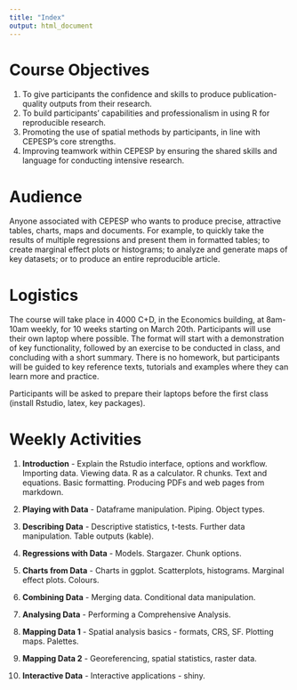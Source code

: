 ```yaml
---
title: "Index"
output: html_document
---
```


# Course Objectives

1. To give participants the confidence and skills to produce publication-quality outputs from their research.
2. To build participants' capabilities and professionalism in using R for reproducible research.
3. Promoting the use of spatial methods by participants, in line with CEPESP's core strengths.
3. Improving teamwork within CEPESP by ensuring the shared skills and language for conducting intensive research.

# Audience
Anyone associated with CEPESP who wants to produce precise, attractive tables, charts, maps and documents. For example, to quickly take the results of multiple regressions and present them in formatted tables; to create marginal effect plots or histograms; to analyze and generate maps of key datasets; or to produce an entire reproducible article. 

# Logistics

The course will take place in 4000 C+D, in the Economics building, at 8am-10am weekly, for 10 weeks starting on March 20th. Participants will use their own laptop where possible. The format will start with a demonstration of key functionality, followed by an exercise to be conducted in class, and concluding with a short summary. There is no homework, but participants will be guided to key reference texts, tutorials and examples where they can learn more and practice.

Participants will be asked to prepare their laptops before the first class (install Rstudio, latex, key packages).

# Weekly Activities

1. **Introduction** - Explain the Rstudio interface, options and workflow. Importing data. Viewing data. R as a calculator. R chunks. Text and equations. Basic formatting. Producing PDFs and web pages from markdown.

2. **Playing with Data** - Dataframe manipulation. Piping. Object types.

3. **Describing Data** - Descriptive statistics, t-tests. Further data manipulation. Table outputs (kable).

4. **Regressions with Data** - Models. Stargazer. Chunk options.

5. **Charts from Data** - Charts in ggplot. Scatterplots, histograms. Marginal effect plots. Colours.

6. **Combining Data** - Merging data. Conditional data manipulation. 

7. **Analysing Data** - Performing a Comprehensive Analysis.

8. **Mapping Data 1** - Spatial analysis basics - formats, CRS, SF. Plotting maps. Palettes.

9. **Mapping Data 2** - Georeferencing, spatial statistics, raster data.

10. **Interactive Data** - Interactive applications - shiny. 

